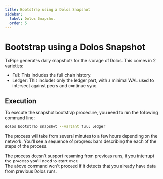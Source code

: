 ```yaml
---
title: Bootstrap using a Dolos Snapshot
sidebar:
  label: Dolos Snapshot
  order: 5
---
```


# Bootstrap using a Dolos Snapshot

TxPipe generates daily snapshots for the storage of Dolos. This comes in 2 varieties:

* Full: This includes the full chain history.
* Ledger: This includes only the ledger part, with a minimal WAL used to intersect against peers and continue sync.

## Execution

To execute the snapshot bootstrap procedure, you need to run the following command line:

```sh
dolos bootstrap snapshot --variant full|ledger
```

The process will take from several minutes to a few hours depending on the
network. You'll see a sequence of progress bars describing the each of the
steps of the process.

<Aside type="caution">
The process doesn't support resuming from previous runs, if you interrupt the process you'll need to start over.
</Aside>

<Aside>
The above command won't proceed if it detects that you already have data from
previous Dolos runs.
</Aside>

